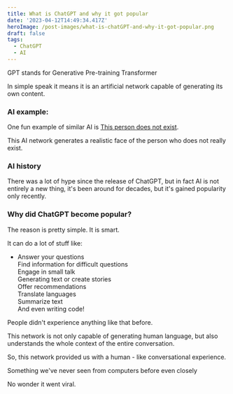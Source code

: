 ```yaml
---
title: What is ChatGPT and why it got popular
date: '2023-04-12T14:49:34.417Z'
heroImage: /post-images/what-is-chatGPT-and-why-it-got-popular.png
draft: false
tags:
  - ChatGPT
  - AI
---
```


GPT stands for Generative Pre-training Transformer

In simple speak it means it is an artificial network capable of generating its own content.

### AI example:

One fun example of similar AI is [This person does not exist](https://this-person-does-not-exist.com/en).

This AI network generates a realistic face of the person who does not really exist.

### AI history

There was a lot of hype since the release of ChatGPT, but in fact AI is not entirely a new thing, it's been around for decades, but it's gained popularity only recently.

### Why did ChatGPT become popular?

The reason is pretty simple. It is smart.

It can do a lot of stuff like:

* Answer your questions\
  Find information for difficult questions\
  Engage in small talk\
  Generating text or create stories\
  Offer recommendations\
  Translate languages\
  Summarize text\
  And even writing code!

People didn't experience anything like that before.

This network is not only capable of generating human language, but also understands the whole context of the entire conversation.

So, this network provided us with a human - like conversational experience.

Something we've never seen from computers before even closely

No wonder it went viral.
